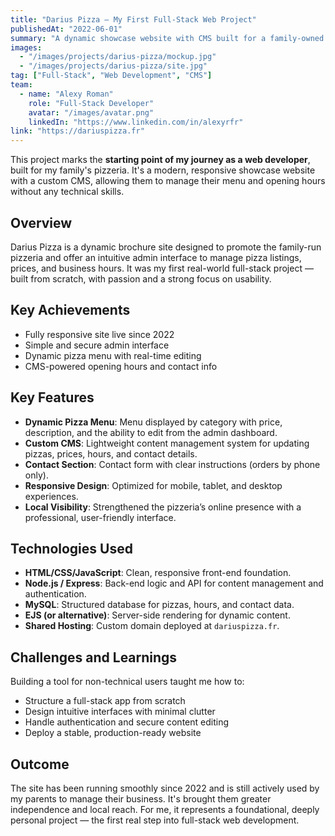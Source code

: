 ---
title: "Darius Pizza – My First Full-Stack Web Project"
publishedAt: "2022-06-01"
summary: "A dynamic showcase website with CMS built for a family-owned pizzeria"
images:
  - "/images/projects/darius-pizza/mockup.jpg"
  - "/images/projects/darius-pizza/site.jpg"
tag: ["Full-Stack", "Web Development", "CMS"]
team:
  - name: "Alexy Roman"
    role: "Full-Stack Developer"
    avatar: "/images/avatar.png"
    linkedIn: "https://www.linkedin.com/in/alexyrfr"
link: "https://dariuspizza.fr"
---

This project marks the **starting point of my journey as a web developer**, built for my family's pizzeria. It's a modern, responsive showcase website with a custom CMS, allowing them to manage their menu and opening hours without any technical skills.

## Overview

Darius Pizza is a dynamic brochure site designed to promote the family-run pizzeria and offer an intuitive admin interface to manage pizza listings, prices, and business hours. It was my first real-world full-stack project — built from scratch, with passion and a strong focus on usability.

## Key Achievements

- Fully responsive site live since 2022
- Simple and secure admin interface
- Dynamic pizza menu with real-time editing
- CMS-powered opening hours and contact info

## Key Features

- **Dynamic Pizza Menu**: Menu displayed by category with price, description, and the ability to edit from the admin dashboard.
- **Custom CMS**: Lightweight content management system for updating pizzas, prices, hours, and contact details.
- **Contact Section**: Contact form with clear instructions (orders by phone only).
- **Responsive Design**: Optimized for mobile, tablet, and desktop experiences.
- **Local Visibility**: Strengthened the pizzeria’s online presence with a professional, user-friendly interface.

## Technologies Used

- **HTML/CSS/JavaScript**: Clean, responsive front-end foundation.
- **Node.js / Express**: Back-end logic and API for content management and authentication.
- **MySQL**: Structured database for pizzas, hours, and contact data.
- **EJS (or alternative)**: Server-side rendering for dynamic content.
- **Shared Hosting**: Custom domain deployed at `dariuspizza.fr`.

## Challenges and Learnings

Building a tool for non-technical users taught me how to:

- Structure a full-stack app from scratch
- Design intuitive interfaces with minimal clutter
- Handle authentication and secure content editing
- Deploy a stable, production-ready website

## Outcome

The site has been running smoothly since 2022 and is still actively used by my parents to manage their business. It's brought them greater independence and local reach. For me, it represents a foundational, deeply personal project — the first real step into full-stack web development.
